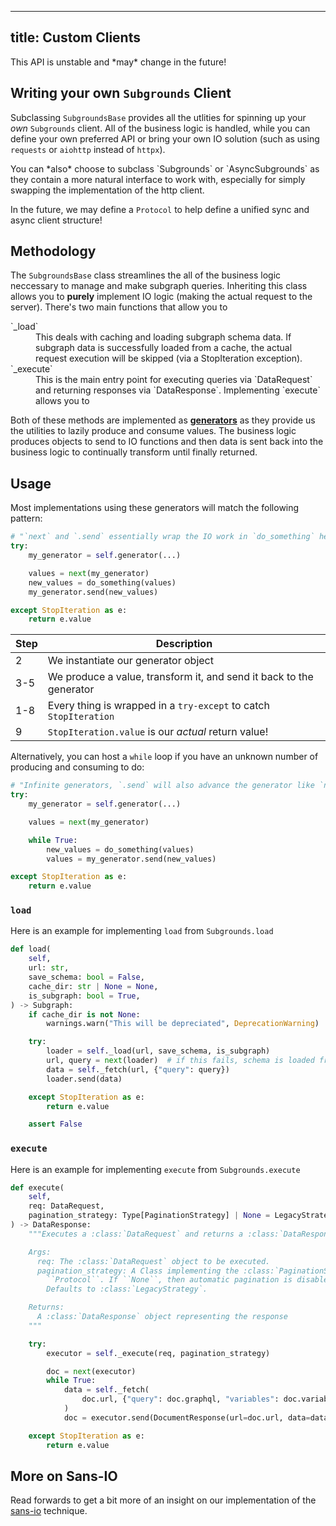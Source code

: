
---
title:  Custom Clients
---

<Callout type="warning">
This API is unstable and *may* change in the future!

</Callout>

## Writing your own `Subgrounds` Client

Subclassing `SubgroundsBase` provides all the utlities for spinning up your *own* `Subgrounds` client. All of the business logic is handled, while you can define your own preferred API or bring your own IO solution (such as using `requests` or `aiohttp` instead of `httpx`).

<Callout type="info">
You can *also* choose to subclass `Subgrounds` or `AsyncSubgrounds` as they contain a more natural interface to work with, especially for simply swapping the implementation of the http client.

In the future, we may define a `Protocol` to help define a unified sync and async client structure!

</Callout>

## Methodology

The `SubgroundsBase` class streamlines the all of the business logic neccessary to manage and make subgraph queries. Inheriting this class allows you to **purely** implement IO logic (making the actual request to the server). There's two main functions that allow you to

<dl style={{margin:'revert'}}>
	<dt style={{margin:'revert'}}>
	`_load`
	</dt>
	<dd style={{margin:'revert'}}>
	This deals with caching and loading subgraph schema data. If subgraph data is successfully loaded from a cache, the actual request execution will be skipped (via a StopIteration exception).
	</dd>
	<dt style={{margin:'revert'}}>
	`_execute`
	</dt>
	<dd style={{margin:'revert'}}>
	This is the main entry point for executing queries via `DataRequest` and returning responses via `DataResponse`. Implementing `execute` allows you to
	</dd>
</dl>

Both of these methods are implemented as [**generators**](custom_clients/https://docs.python.org/3.11/tutorial/classes.html#generators) as they provide us the utilities to lazily produce and consume values. The business logic produces objects to send to IO functions and then data is sent back into the business logic to continually transform until finally returned.

## Usage

Most implementations using these generators will match the following pattern:

```python copy
# "`next` and `.send` essentially wrap the IO work in `do_something` here"
try:
    my_generator = self.generator(...)

    values = next(my_generator)
    new_values = do_something(values)
    my_generator.send(new_values)

except StopIteration as e:
    return e.value
```

| Step | Description                                                         |
| ---- | ------------------------------------------------------------------- |
| 2    | We instantiate our generator object                                 |
| 3-5  | We produce a value, transform it, and send it back to the generator |
| 1-8  | Every thing is wrapped in a `try-except` to catch `StopIteration`   |
| 9    | `StopIteration.value` is our *actual* return value!                 |

Alternatively, you can host a `while` loop if you have an unknown number of producing and consuming to do:

```python copy
# "Infinite generators, `.send` will also advance the generator like `next`."
try:
    my_generator = self.generator(...)

    values = next(my_generator)

    while True:
        new_values = do_something(values)
        values = my_generator.send(new_values)

except StopIteration as e:
    return e.value
```

### `load`

Here is an example for implementing `load` from `Subgrounds.load`

```python copy
def load(
    self,
    url: str,
    save_schema: bool = False,
    cache_dir: str | None = None,
    is_subgraph: bool = True,
) -> Subgraph:
    if cache_dir is not None:
        warnings.warn("This will be depreciated", DeprecationWarning)

    try:
        loader = self._load(url, save_schema, is_subgraph)
        url, query = next(loader)  # if this fails, schema is loaded from cache
        data = self._fetch(url, {"query": query})
        loader.send(data)

    except StopIteration as e:
        return e.value

    assert False
```

### `execute`

Here is an example for implementing `execute` from `Subgrounds.execute`

```python copy
def execute(
    self,
    req: DataRequest,
    pagination_strategy: Type[PaginationStrategy] | None = LegacyStrategy,
) -> DataResponse:
    """Executes a :class:`DataRequest` and returns a :class:`DataResponse`.

    Args:
      req: The :class:`DataRequest` object to be executed.
      pagination_strategy: A Class implementing the :class:`PaginationStrategy`
        ``Protocol``. If ``None``, then automatic pagination is disabled.
        Defaults to :class:`LegacyStrategy`.

    Returns:
      A :class:`DataResponse` object representing the response
    """

    try:
        executor = self._execute(req, pagination_strategy)

        doc = next(executor)
        while True:
            data = self._fetch(
                doc.url, {"query": doc.graphql, "variables": doc.variables}
            )
            doc = executor.send(DocumentResponse(url=doc.url, data=data))

    except StopIteration as e:
        return e.value
```

## More on Sans-IO

Read forwards to get a bit more of an insight on our implementation of the [sans-io](custom_clients/https://sans-io.readthedocs.io/) technique.
